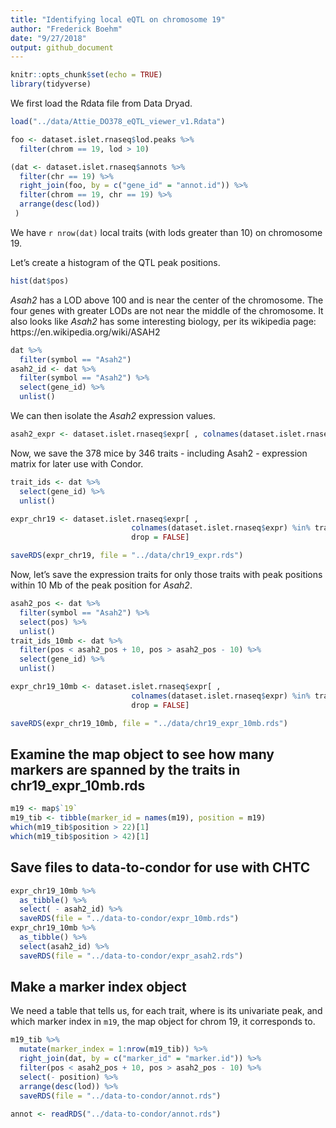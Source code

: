 ```yaml
---
title: "Identifying local eQTL on chromosome 19"
author: "Frederick Boehm"
date: "9/27/2018"
output: github_document
---
```


```r
knitr::opts_chunk$set(echo = TRUE)
library(tidyverse)
```

We first load the Rdata file from Data Dryad.

```r
load("../data/Attie_DO378_eQTL_viewer_v1.Rdata")
```

```r
foo <- dataset.islet.rnaseq$lod.peaks %>%
  filter(chrom == 19, lod > 10)

(dat <- dataset.islet.rnaseq$annots %>% 
  filter(chr == 19) %>%
  right_join(foo, by = c("gene_id" = "annot.id")) %>%
  filter(chrom == 19, chr == 19) %>%
  arrange(desc(lod))
 )
```

We have `r nrow(dat)` local traits (with lods greater than 10) on chromosome 19.

Let's create a histogram of the QTL peak positions.

```r
hist(dat$pos)
```


*Asah2* has a LOD above 100 and is near the center of the chromosome. The four genes with greater LODs are not near the middle of the chromosome. It also looks like *Asah2* has some interesting biology, per its wikipedia page: https://en.wikipedia.org/wiki/ASAH2





```r
dat %>%
  filter(symbol == "Asah2")
asah2_id <- dat %>%
  filter(symbol == "Asah2") %>%
  select(gene_id) %>%
  unlist()
```

We can then isolate the *Asah2* expression values.

```r
asah2_expr <- dataset.islet.rnaseq$expr[ , colnames(dataset.islet.rnaseq$expr) == asah2_id, drop = FALSE]
```



Now, we save the 378 mice by 346 traits - including Asah2 - expression matrix for later use with Condor.

```r
trait_ids <- dat %>% 
  select(gene_id) %>%
  unlist()
```

```r
expr_chr19 <- dataset.islet.rnaseq$expr[ , 
                           colnames(dataset.islet.rnaseq$expr) %in% trait_ids, 
                           drop = FALSE]
```

```r
saveRDS(expr_chr19, file = "../data/chr19_expr.rds")
```

Now, let's save the expression traits for only those traits with peak positions within 10 Mb of the peak position for *Asah2*.

```r
asah2_pos <- dat %>%
  filter(symbol == "Asah2") %>%
  select(pos) %>%
  unlist()
trait_ids_10mb <- dat %>% 
  filter(pos < asah2_pos + 10, pos > asah2_pos - 10) %>%
  select(gene_id) %>%
  unlist()

```

```r
expr_chr19_10mb <- dataset.islet.rnaseq$expr[ , 
                           colnames(dataset.islet.rnaseq$expr) %in% trait_ids_10mb, 
                           drop = FALSE]
```


```r
saveRDS(expr_chr19_10mb, file = "../data/chr19_expr_10mb.rds")
```

## Examine the map object to see how many markers are spanned by the traits in chr19_expr_10mb.rds

```r
m19 <- map$`19`
m19_tib <- tibble(marker_id = names(m19), position = m19)
which(m19_tib$position > 22)[1]
which(m19_tib$position > 42)[1]
```

## Save files to data-to-condor for use with CHTC

```r
expr_chr19_10mb %>%
  as_tibble() %>%
  select( - asah2_id) %>%
  saveRDS(file = "../data-to-condor/expr_10mb.rds")
expr_chr19_10mb %>%
  as_tibble() %>%
  select(asah2_id) %>%
  saveRDS(file = "../data-to-condor/expr_asah2.rds")
```

## Make a marker index object

We need a table that tells us, for each trait, where is its univariate peak, and which marker index in `m19`, the map object for chrom 19, it corresponds to.

```r
m19_tib %>%
  mutate(marker_index = 1:nrow(m19_tib)) %>%
  right_join(dat, by = c("marker_id" = "marker.id")) %>%
  filter(pos < asah2_pos + 10, pos > asah2_pos - 10) %>%
  select(- position) %>%
  arrange(desc(lod)) %>%
  saveRDS(file = "../data-to-condor/annot.rds")
```

```r
annot <- readRDS("../data-to-condor/annot.rds")
```


